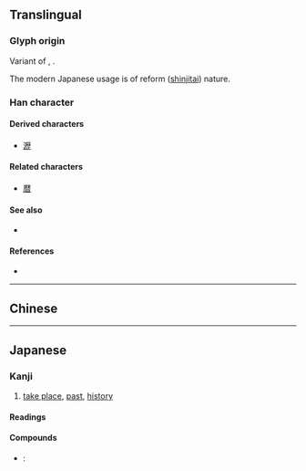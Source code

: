 {{also|歷|历}}
{{character info}}
==Translingual==
{{Han simplified forms|歷|歴|历}}

===Glyph origin===
Variant of {{l|mul|歷}}, {{Han simp|歷|f=秝|t=林|nocap=1}}.

The modern Japanese usage is of reform ([[shinjitai]]) nature.

===Han character===
{{Han char|rn=77|rad=止|as=10|sn=14|four=|canj=MDDM|ids=⿸𠩵止}}

====Derived characters====
* [[𤁋]]

====Related characters====
* [[暦]]

====See also====
* {{l|mul|麻}}

====References====
* {{Han ref|kx=0577.081|dkj=16334|hdz=21444.070|uh=6B74|ud=27508}}

----

==Chinese==
{{zh-see|歷|v}}

----

==Japanese==
{{ja-kanji forms|歴|歷}}

===Kanji===
{{ja-kanji|grade=4|rs=止10|kyu=歷}}

# [[take place]], [[past]], [[history]]

====Readings====
{{ja-readings
|goon=りゃく
|kanon=れき
|kun=へ-る
}}

====Compounds====
* {{ja-r|歴%史|れき%し}}: {{l|en|history}}